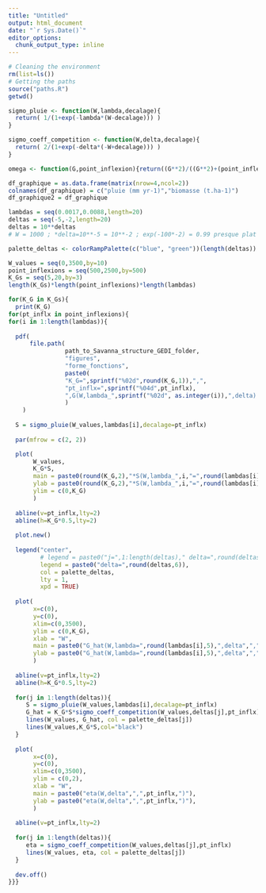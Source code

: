 ```yaml
---
title: "Untitled"
output: html_document
date: "`r Sys.Date()`"
editor_options: 
  chunk_output_type: inline
---
```


```r
# Cleaning the environment
rm(list=ls())
# Getting the paths
source("paths.R")
getwd()
```



```r

sigmo_pluie <- function(W,lambda,decalage){
  return( 1/(1+exp(-lambda*(W-decalage))) )
}

sigmo_coeff_competition <- function(W,delta,decalage){
  return( 2/(1+exp(-delta*(-W+decalage))) )
}

omega <- function(G,point_inflexion){return((G**2)/((G**2)+(point_inflexion**2)))}

df_graphique = as.data.frame(matrix(nrow=4,ncol=2))
colnames(df_graphique) = c("pluie (mm yr-1)","biomasse (t.ha-1)")
df_graphique2 = df_graphique
```


```r
lambdas = seq(0.0017,0.0088,length=20)
deltas = seq(-5,-2,length=20)
deltas = 10**deltas
# W = 1000 ; *delta=10**-5 = 10**-2 ; exp(-100*-2) = 0.99 presque plat

palette_deltas <- colorRampPalette(c("blue", "green"))(length(deltas))

W_values = seq(0,3500,by=10)
point_inflexions = seq(500,2500,by=500)
K_Gs = seq(5,20,by=3)
length(K_Gs)*length(point_inflexions)*length(lambdas)

for(K_G in K_Gs){
  print(K_G)
for(pt_inflx in point_inflexions){
for(i in 1:length(lambdas)){
  
  pdf(
      file.path(
                path_to_Savanna_structure_GEDI_folder,
                "figures",
                "forme_fonctions",
                paste0(
                "K_G=",sprintf("%02d",round(K_G,1)),",",
                "pt_inflx=",sprintf("%04d",pt_inflx),
                ",G(W,lambda_",sprintf("%02d", as.integer(i)),",delta).pdf")
                )
    )
  
  S = sigmo_pluie(W_values,lambdas[i],decalage=pt_inflx)
  
  par(mfrow = c(2, 2))

  plot(
       W_values,
       K_G*S,
       main = paste0(round(K_G,2),"*S(W,lambda_",i,"=",round(lambdas[i],5),",",pt_inflx,")"),
       ylab = paste0(round(K_G,2),"*S(W,lambda_",i,"=",round(lambdas[i],5),",",pt_inflx,")"),
       ylim = c(0,K_G)
       )
  
  abline(v=pt_inflx,lty=2)
  abline(h=K_G*0.5,lty=2)
  
  plot.new()
  
  legend("center",
         # legend = paste0("j=",1:length(deltas)," delta=",round(deltas,6)),
         legend = paste0("delta=",round(deltas,6)), 
         col = palette_deltas, 
         lty = 1,
         xpd = TRUE)
  
  plot(
       x=c(0),
       y=c(0),
       xlim=c(0,3500),
       ylim = c(0,K_G),
       xlab = "W",
       main = paste0("G_hat(W,lambda=",round(lambdas[i],5),",delta",",",pt_inflx,")"),
       ylab = paste0("G_hat(W,lambda=",round(lambdas[i],5),",delta",",",pt_inflx,")"),
       )
  
  abline(v=pt_inflx,lty=2)
  abline(h=K_G*0.5,lty=2)
 
  for(j in 1:length(deltas)){
     S = sigmo_pluie(W_values,lambdas[i],decalage=pt_inflx)
     G_hat = K_G*S*sigmo_coeff_competition(W_values,deltas[j],pt_inflx)
     lines(W_values, G_hat, col = palette_deltas[j])
     lines(W_values,K_G*S,col="black")
  }
  
  plot(
       x=c(0),
       y=c(0),
       xlim=c(0,3500),
       ylim = c(0,2),
       xlab = "W",
       main = paste0("eta(W,delta",",",pt_inflx,")"),
       ylab = paste0("eta(W,delta",",",pt_inflx,")"),
       )
  
  abline(v=pt_inflx,lty=2)
 
  for(j in 1:length(deltas)){
     eta = sigmo_coeff_competition(W_values,deltas[j],pt_inflx)
     lines(W_values, eta, col = palette_deltas[j])
  }
  
  dev.off()
}}}
```










